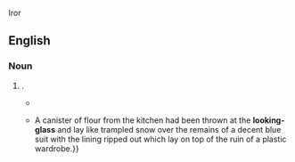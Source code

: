 {{also|looking glass}}
Iror

==English==

===Noun===
{{en-noun|looking-glasses}}

# {{alternative form of|looking glass|lang=en}}.
#* {{RQ:Thackeray Vanity Fair|chapter=In which Miss Sharp and Miss Sedley Prepare to Open the Campaign|page=9|passage=The world is a '''looking-glass''', and gives back to every man the reflection of his own face.}}
#* {{RQ:Allingham China Governess|chapter=Foreword: The Turk Street Mile|page=18|passage=Everything a living animal could do to destroy and to desecrate bed and walls had been done. {{...}} A canister of flour from the kitchen had been thrown at the '''looking-glass''' and lay like trampled snow over the remains of a decent blue suit with the lining ripped out which lay on top of the ruin of a plastic wardrobe.}}